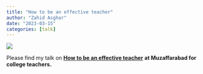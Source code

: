 ---
title: "How to be an effective teacher"
author: "Zahid Asghar"
date: "2023-03-15"
categories: [talk]
---

![](thumbnail.jpg)

Please find my talk on [**How to be an effective teacher**](https://zahidasghar.com/miscelleneous/effective_teaching) **at Muzaffarabad for college teachers.**
